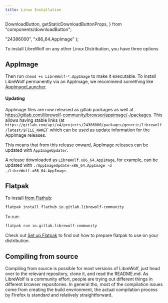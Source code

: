 ```yaml
---
title: Linux Installation
---
```


  DownloadButton,
  getStaticDownloadButtonProps,
} from "components/downloadButton";

  "24386000",
  "x86_64.AppImage"
);

<InstallationHeader />

To install LibreWolf on any other Linux Distribution, you have three options

## AppImage

<DownloadButton />

Then run `chmod +x LibreWolf-*.AppImage` to make it executable. To install LibreWolf permanently via an AppImage,
we recommend something like [AppImageLauncher](https://github.com/TheAssassin/AppImageLauncher).

#### Updating

AppImage files are now released as gitlab packages as well at
https://gitlab.com/librewolf-community/browser/appimage/-/packages.
This allows having stable links (at `https://gitlab.com/api/v4/projects/24386000/packages/generic/librewolf/latest/$FILE_NAME`)`
which can be used as update information for the AppImage releases.

This means that from this release onward, AppImage releases can be updated with `AppImageUpdater`.

A release downloaded as `LibreWolf.x86_64.AppImage`, for example, can be
updated with `./AppImageUpdate-x86_64.AppImage -d ./LibreWolf.x86_64.AppImage`.

## Flatpak

To install [from Flathub](https://flathub.org/apps/details/io.gitlab.librewolf-community):

```bash
flatpak install flathub io.gitlab.librewolf-community
```

To run:

```bash
flatpak run io.gitlab.librewolf-community
```

Check out [Set up Flatpak](https://www.flatpak.org/setup/) to find out how to prepare flatpak to use on your distribution.

## Compiling from source

Compiling from source is possible for most versions of LibreWolf,
just head over to the relevant repository, clone it, and read the
README.md. As LibreWolf is a community effort, people are trying
out different things in different browser repositories. In general
tho, most of the compilation issues come from creating the build
environment, the actual compilation process by Firefox is standard
and relatively straightforward.
